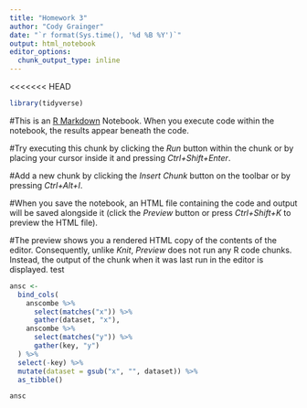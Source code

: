 ```yaml
---
title: "Homework 3"
author: "Cody Grainger"
date: "`r format(Sys.time(), '%d %B %Y')`"
output: html_notebook
editor_options: 
  chunk_output_type: inline
---
```

<<<<<<< HEAD
```r
library(tidyverse)
```

#This is an [R Markdown](http://rmarkdown.rstudio.com) Notebook. When you execute code within the notebook, the results appear beneath the code. 

#Try executing this chunk by clicking the *Run* button within the chunk or by placing your cursor inside it and pressing *Ctrl+Shift+Enter*. 

#Add a new chunk by clicking the *Insert Chunk* button on the toolbar or by pressing *Ctrl+Alt+I*.

#When you save the notebook, an HTML file containing the code and output will be saved alongside it (click the *Preview* button or press *Ctrl+Shift+K* to preview the HTML file).

#The preview shows you a rendered HTML copy of the contents of the editor. Consequently, unlike *Knit*, *Preview* does not run any R code chunks. Instead, the output of the chunk when it was last run in the editor is displayed.
test

```r
ansc <-
  bind_cols(
    anscombe %>% 
      select(matches("x")) %>% 
      gather(dataset, "x"),
    anscombe %>% 
      select(matches("y")) %>% 
      gather(key, "y")
  ) %>%
  select(-key) %>% 
  mutate(dataset = gsub("x", "", dataset)) %>%  
  as_tibble()

ansc
```


